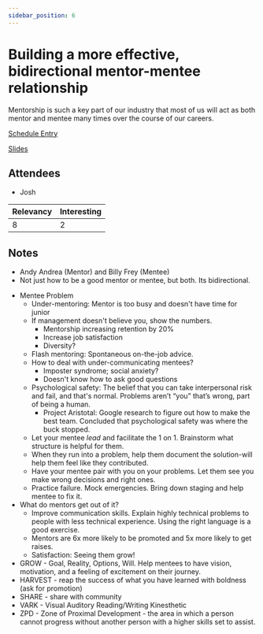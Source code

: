 ```yaml
---
sidebar_position: 6
---
```



# Building a more effective, bidirectional mentor-mentee relationship

Mentorship is such a key part of our industry that most of us will act as both mentor and mentee many times over the course of our careers.

<Speaker
  name='Andy Andrea'
  position='Lead Software Developer at Panorama Education'
  imageUrl='https://sessionize.com/image/7814-400o400o2-h259JgDfjtnHptzrfSUQCY.png'
/>
<Speaker
  name='William Frey'
  position='Software Engineer I @ Beyond Finance'
  imageUrl='https://sessionize.com/image/b406-400o400o2-UHwBetczDef9rVPfH9rTfz.jpeg'
/>

[Schedule Entry](https://railsconf2023.sessionize.com/session/453557)

[Slides](https://docs.google.com/presentation/d/1wNz-retETR4ePVougmPW25EQGrre6cjOhUWv8edCv3s/edit#slide=id.p)

## Attendees
* Josh

| Relevancy    | Interesting |
| ----------- | ----------- |
| 8           | 2           |

## Notes

* Andy Andrea (Mentor) and Billy Frey (Mentee)
* Not just how to be a good mentor or mentee, but both. Its bidirectional.

- Mentee Problem
  - Under-mentoring: Mentor is too busy and doesn't have time for junior
  - If management doesn't believe you, show the numbers.
    - Mentorship increasing retention by 20%
    - Increase job satisfaction
    - Diversity?
  - Flash mentoring: Spontaneous on-the-job advice.
  - How to deal with under-communicating mentees?
    - Imposter syndrome; social anxiety?
    - Doesn't know how to ask good questions
  - Psychological safety: The belief that you can take interpersonal risk and fail, and that's normal. Problems aren’t “you” that’s wrong, part of being a human.
    - Project Aristotal: Google research to figure out how to make the best team. Concluded that psychological safety was where the buck stopped.
  - Let your mentee *lead*  and facilitate the 1 on 1. Brainstorm what structure is helpful for them.
  - When they run into a problem, help them document the solution-will help them feel like they contributed.
  - Have your mentee pair with you on your problems. Let them see you make wrong decisions and right ones.
  - Practice failure. Mock emergencies. Bring down staging and help mentee to fix it.
- What do mentors get out of it?
  - Improve communication skills. Explain highly technical problems to people with less technical experience. Using the right language is a good exercise.
  - Mentors are 6x more likely to be promoted and 5x more likely to get raises.
  - Satisfaction: Seeing them grow!
- GROW - Goal, Reality, Options, Will. Help mentees to have vision, motivation, and a feeling of excitement on their journey.
- HARVEST - reap the success of what you have learned with boldness (ask for promotion)
- SHARE - share with community
- VARK - Visual Auditory Reading/Writing Kinesthetic
- ZPD - Zone of Proximal Development - the area in which a person cannot progress without another person with a higher skills set to assist.
